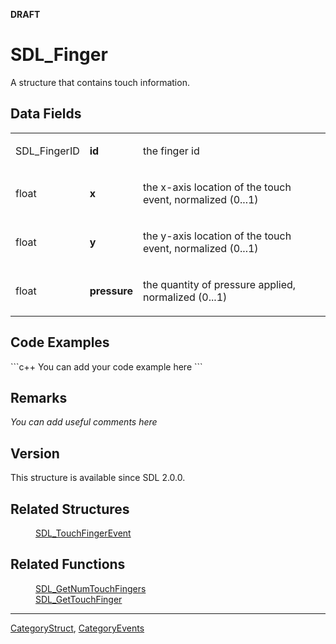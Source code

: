 <span color="red">'''DRAFT'''</span>

<!-- #*^*^*^*^*See http://wiki.libsdl.org/moin.cgi/SGStructures for details on editing this page*^*^*^*^* -->


= SDL_Finger =
A structure that contains touch information.




== Data Fields ==
{|
|SDL_FingerID
|'''id'''
|the finger id
|-
|float
|'''x'''
|the x-axis location of the touch event, normalized (0...1)
|-
|float
|'''y'''
|the y-axis location of the touch event, normalized (0...1)
|-
|float
|'''pressure'''
|the quantity of pressure applied, normalized (0...1)
|}


== Code Examples ==
```c++
You can add your code example here
```

<!-- #Leave this section as-is unless you have a code example to put in.  In that case, replace You can add your code example here with your code example following the Style Guide instructions.  Leave the rest of the markup alone and delete this comment. -->


== Remarks ==
''You can add useful comments here''

<!-- #Leave this section as-is unless you have a remark to put in.  In that case, replace ''You can add useful comments here'' with your remark(s) following the Style Guide instructions.  Leave the rest of the markup alone and delete this comment. -->


== Version ==
This structure is available since SDL 2.0.0.


== Related Structures ==
:[[SDL_TouchFingerEvent]]

== Related Functions ==
:[[SDL_GetNumTouchFingers]]
:[[SDL_GetTouchFinger]]

----
[[CategoryStruct]], [[CategoryEvents]]
<!-- #See the Style Guide for instructions on editing the footer. -->
